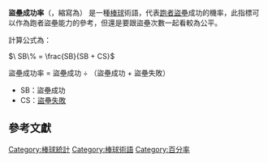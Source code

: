 '''盜壘成功率'''（{{lang-en|Stolen base percentage}}，縮寫為{{lang|en|'''SB%'''}}） 是一種[[棒球|棒球]]術語，代表[[跑者|跑者]][[盜壘|盜壘]]成功的機率，此指標可以作為跑者盜壘能力的參考，但還是要跟盜壘次數一起看較為公平。

計算公式為：

<math>\ SB\% = \frac{SB}{SB + CS}</math>

盜壘成功率 = 盜壘成功 ÷ （盜壘成功 + 盜壘失敗）

*SB：盜壘成功
*CS：[[盜壘失敗|盜壘失敗]]

== 參考文獻 ==
{{reflist|
<ref>{{cite web | url=http://mlb.mlb.com/mlb/official_info/baseball_basics/abbreviations.jsp | title=Baseball Basics: Abbreviations | publisher=MLB.com: Official info | access-date=2014-04-19 | archive-date=2021-05-09 | archive-url=https://web.archive.org/web/20210509041235/https://mlb.mlb.com/mlb/official_info/baseball_basics/abbreviations.jsp | dead-url=no }}</ref>
<ref>{{cite web | url=http://twbsball.dils.tku.edu.tw/wiki/index.php/SB%25 | title=盜壘 | publisher=台灣棒球維基館 | access-date=2014-04-19 | archive-url=https://web.archive.org/web/20140420003608/http://twbsball.dils.tku.edu.tw/wiki/index.php/SB%25 | archive-date=2014-04-20 | dead-url=yes }}</ref>
<ref>{{cite web | url=http://www.sportingcharts.com/dictionary/mlb/stolen-base-percentage-sb.aspx | title=Stolen Base Percentage - SB% | publisher=SportingCharts.com | access-date=2014-04-19 | archive-date=2019-11-06 | archive-url=https://web.archive.org/web/20191106052345/https://www.sportingcharts.com/dictionary/mlb/stolen-base-percentage-sb.aspx | dead-url=no }}</ref>
}}

{{棒球統計}}
{{棒球小作品}}

[[Category:棒球統計|Category:棒球統計]]
[[Category:棒球術語|Category:棒球術語]]
[[Category:百分率|Category:百分率]]